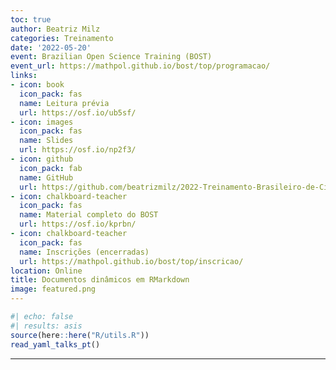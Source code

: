 ```yaml
---
toc: true
author: Beatriz Milz
categories: Treinamento
date: '2022-05-20'
event: Brazilian Open Science Training (BOST)
event_url: https://mathpol.github.io/bost/top/programacao/
links:
- icon: book
  icon_pack: fas
  name: Leitura prévia
  url: https://osf.io/ub5sf/
- icon: images
  icon_pack: fas
  name: Slides
  url: https://osf.io/np2f3/
- icon: github
  icon_pack: fab
  name: GitHub
  url: https://github.com/beatrizmilz/2022-Treinamento-Brasileiro-de-Ciencia-Aberta
- icon: chalkboard-teacher
  icon_pack: fas
  name: Material completo do BOST
  url: https://osf.io/kprbn/
- icon: chalkboard-teacher
  icon_pack: fas
  name: Inscrições (encerradas)
  url: https://mathpol.github.io/bost/top/inscricao/
location: Online
title: Documentos dinâmicos em RMarkdown
image: featured.png
---
```


```r
#| echo: false
#| results: asis
source(here::here("R/utils.R"))
read_yaml_talks_pt()
```

------------------------------------------------------------------------
